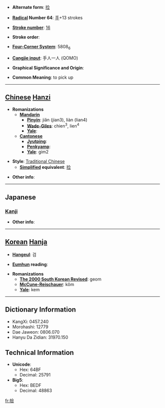 * '''Alternate form''': [[捡]]

* '''[[Wiktionary:Chinese radical index| Radical]] Number 64''': [[Wiktionary:Chinese radical index 手|手]]+13 strokes

* '''[[Wiktionary:Chinese total strokes index|Stroke number]]''': [[Wiktionary:Chinese total strokes index 16|16]]

* '''Stroke order''': 

* '''[[Wiktionary:Chinese four corner index|Four-Corner System]]''': 5808<sub>6</sub>

* '''[[Wiktionary:Chinese Cangjie index|Cangjie input]]''': 手人一人 (QOMO)

* '''Graphical Significance and Origin''': 

* '''Common Meaning''': to pick up

----

== [[Chinese]] [[Hanzi]] ==

* '''Romanizations'''
** '''[[Mandarin]]'''
*** '''[[Pinyin]]''': jiǎn (jian3), liàn (lian4)
*** '''[[Wade-Giles]]''': chien<sup>3</sup>, lien<sup>4</sup>
*** '''[[Yale]]''': 
** '''[[Cantonese]]'''
*** '''[[Jyutping]]''':
*** '''[[Penkyamp]]''': 
*** '''[[Yale]]''': gim2

* '''Style''': [[Traditional Chinese]] 
** '''[[Simplified Chinese|Simplified]] equivalent''': [[捡]]

* '''Other info''': 

----

==Japanese==
===[[Kanji]]===
{{kanji|on readings=[[れん]] (ren), [[けん]] (ken)
|kun readings=[[こまねく]] (komaneku)
}}

* '''Other info''':  

----

== [[Korean]] [[Hanja]] ==

* '''[[Hangeul]]''': 검

* '''[[Eumhun]] reading''': 

* '''Romanizations'''
** '''[[The 2000 South Korean Revised Romanization|The 2000 South Korean Revised]]''': geom
** '''[[McCune-Reischauer]]''': kŏm
** '''[[Yale]]''': kem

----

== Dictionary Information ==

* KangXi: 0457.240
* Morohashi: 12779
* Dae Jaweon: 0806.070
* Hanyu Da Zidian: 31970.150

== Technical Information ==

* '''Unicode''':
** Hex: 64BF
** Decimal: 25791
* '''Big5''':
** Hex: BEDF
** Decimal: 48863

[[fr:撿]]
